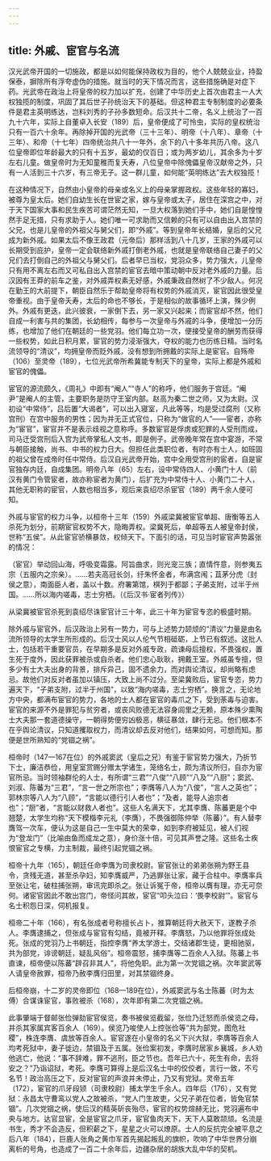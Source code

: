 ```yaml
---
---
---
```

title: 外戚、宦官与名流
---




汉光武帝开国的一切施政，都是以如何能保持政权为目的，他个人兢兢业业，持盈保泰，摒除所有浮夸虚伪的措施。就当时的天下情况而言，这些措施确是对症下药。光武帝在政治上将皇帝的权力加以扩充，创建了中华历史上首次由君主一人大权独揽的制度，巩固了其后世子孙统治天下的基础。但这种君主专制制度的必要条件是君主英明练达，岂料刘秀的子孙多数短命。后汉共十二帝，名义上统治了一百九十六年，实际上自董卓入长安（189）后，皇帝便成了可怜虫，实际的皇权统治只有一百六十余年。再除掉开国的光武帝（三十三年）、明帝（十八年）、章帝（十三年）、和帝（十七年）四帝统治共八十一年外，余下的八十多年共历八帝。这八位皇帝即位年龄最大的只有十五岁，最幼的仅百日；或为两岁幼儿，其余多为十岁左右儿童。做皇帝时为无知童稚而复夭寿，八位皇帝中除傀儡皇帝汉献帝之外，只有一人活到三十六岁，有三帝无子。这一群儿童，如何能“英明练达”去大权独揽！

在这种情况下，自然由小皇帝的母亲或名义上的母亲掌握政权。这些年轻的寡妇，被尊为皇太后。她们自幼生长在世宦之家，嫁与皇帝或太子，居住在深宫之中，对于天下国家大事和民生疾苦可谓茫然无知，一旦大权落到她们手中，她们自是惶惶然手足无措，只有求助于人。她们唯一可求助而又信赖的只有可以自由出入宫禁的父兄，也是儿皇帝的外祖父与舅父们，即“外戚”。等到皇帝年长结婚，皇后的父兄成为新外戚。如果太后不像王政君（元帝后）那样活到八十几岁，王家的外戚可以长期受到庇护，皇帝一定会联络新外戚打倒老外戚，也就是皇帝联络自己妻子的父兄们去打倒自己的外祖父与舅父们。后者早已当权，党羽众多，势力强大，儿皇帝只有用不离左右而又可私自出入宫禁的宦官去暗中策动朝中反对老外戚的力量。后汉因有王莽的前车之鉴，对外戚弄权素无好感，外戚秉政自然树了不少敌人。何况在勤王的大前提下，朝臣自然乐于帮助皇帝将有权势的外戚消灭，宦官因此很受皇帝重视。由于皇帝夭寿，太后的命也不够长，于是相似的故事循环上演，殊少例外。外戚有更迭，此兴彼衰，一家倒下去，另一家又兴起来；而宦官却不然，他们自成一利害与共的集团，长幼相传，每参与一次皇帝与外戚的斗争，便增加一分历练，也增加了他们在朝廷的一些党羽。他们每立功一次，便接受皇帝的酬劳而获得一些权势，如此日积月累，宦官的势力浸渐强大，夺权的能力也历练日精。当时名流领导的“清议”，均拥皇帝而贬外戚，没有想到所拥戴的实际上是宦官。自殇帝（106）至灵帝（189），七位光武帝所希冀能专制天下的皇帝，实际上都是外戚和宦官的傀儡。

宦官的源流颇久，《周礼》中即有“阉人”“寺人”的称呼，他们服务于宫廷。“阉尹”是阉人的主管，主要职务是防守王室内部。赵高为秦二世之师，又为太尉。汉初设“中常侍”，吕后置“大谒者”，可以出入寝室，凡此等等，均是受过腐刑（又称宫刑）在宫中服务的男性；因为并无正式官位，只称为“做官的人”——宦者，亦称为“宦官”，宦官并不是表示歧视之意称呼。多数宦官是俘虏或犯罪的人受刑而成，司马迁受宫刑后入宫为武帝掌私人文书，即是例子。武帝晚年常在宫中宴游，不常与朝臣接触，尚书、中书的权力日大。但担任此类职位者，有时亦有士人，如班固的祖父曾在成帝时任中常侍。后汉自光武帝开始，宫中全用受宫刑的宦者，自是宦官独存内廷，自成集团。明帝八年（65）左右，设中常侍四人、小黄门十人（前汉有黄门令管宦者，故亦称宦者为黄门），后扩充为中常侍十人、小黄门二十人，其他无职称的宦官，人数也相当多，观后来袁绍尽杀宦官（189）两千余人便可知。

外戚与宦官的权力斗争，以桓帝十三年（159）外戚梁冀被宦官单超、唐衡等五人杀死为划分，前期宦官权势不大，隐晦弄权。梁冀死后，单超等五人被皇帝封侯，世称“五侯”。从此宦官骄横暴敛，权倾天下。下面引的话，可见当时宦官声势嚣张的情况：

（宦官）举动回山海，呼吸变霜露。阿旨曲求，则光宠三族；直情忤意，则参夷五宗（五服内之宗亲）。……若夫高冠长剑，纡朱怀金者，布满宫闱；苴茅分虎（封侯之意），南面臣人者，盖以十数。府署第馆，棋列于都鄙；子弟支附，过半于州国。……所以海内嗟毒，志士穷栖。（《后汉书·宦者列传》）

从梁冀被宦官杀死到袁绍尽诛宦官计三十年，此三十年为宦官专恣的极盛时期。

除外戚与宦官外，后汉政治上另有一势力，可与上述势力颉颃的“清议”力量是由名流所领导的太学生所形成的。后汉士风以人伦气节相砥砺，上节已有叙述。这批人士，包括若干重要官员，在早期多是反对外戚专政，疏谏母后擅权，不畏强权，置生死于度外，因此获罪被杀或自杀者。他们忠心耿耿，拥戴王室。外戚虽专擅，但多少有士大夫出身的背景，排斥异己，固不遗余力，而对舆论清议，却尚略有虑忌。故他们对反对者虽加以镇压，大致上尚不过分。至梁冀败后，宦官专恣，势力遍天下，“子弟支附，过半于州国”，以致“海内嗟毒，志士穷栖”。换言之，无论地方中央，都满布宦官的势力，各地的士人都在宦官的毒爪之下，受到荼毒与迫害。宦官的来源不外是罪犯与贫穷者，或丧风败德无法容身闾里之无赖，原本殊少熏陶士大夫那一套道德操守，一朝得势便穷凶极恶，横征暴敛，肆行无忌。他们根本不在乎舆论清议，只知道攫取权力，而清议却去反对他们，结果如何，可想而知。那便是世所熟知的“党锢之祸”。

桓帝时（147—167在位）的外戚窦武（皇后之兄）有鉴于宦官势力强大，乃折节下士，廉洁恭俭，用皇室赏赐分赠太学诸生，笼络名士，颇为清议所归，自亦为宦官所忌。当时领袖群伦的人士，有所谓“三君”“八俊”“八顾”“八及”“八厨”；窦武、刘淑、陈蕃为“三君”，“言一世之所宗也”；李膺等八人为“八俊”，“言人之英也”；郭林宗等八人为“八顾”，“言能以德行引人者也”；“及者，能导人追宗者也”；“厨”者，“言能以财救人者也”。这些人名满天下，尤其李膺、陈蕃更是个中翘楚，太学生均称“天下模楷李元礼（李膺），不畏强御陈仲举（陈蕃）”。有人替李膺驾一次车，便认为这是自己一生中莫大的荣幸，如到李府被延见，被人们视为“登龙门”（比喻由鱼而成龙之意），身价涨十倍，可见其声誉之隆。这些名士疾恨宦官之专横，力主制裁，最终引起党锢之祸。

桓帝十九年（165），朝廷任命李膺为司隶校尉。宦官张让的弟弟张朔为野王县令，贪残无道，甚至杀孕妇，知李膺威严，乃逃罪张让家，藏于合柱中。李膺率兵至张让宅，破柱捕张朔，审讯完即杀之。张让诉冤于帝，桓帝以膺有理，亦无可奈何。诸宦官因此不敢出宫门，帝怪问其故，宦官“叩头泣曰：‘畏李校尉’”。宦官与名士积怨日深，伺机报复。

桓帝二十年（166），有名张成者号称擅长占卜，推算朝廷将大赦天下，遂教子杀人。李膺逮捕之，但张成与宦官有勾结，竟被开释。李膺怒，乃以他罪将张成处死。张成的党羽乃上书朝廷，指控李膺“养太学游士，交结诸郡生徒，更相驰驱，共为部党，诽谤朝廷，疑乱风俗”。桓帝震怒，捕李膺等二百余人入狱。陈蕃上书直谏，桓帝便以陈蕃“辟召非其人”，将他免职。此为第一次党锢之祸。次年窦武等人请皇帝赦罪，桓帝乃赦李膺归田里，对其禁锢终身。

后桓帝崩，十二岁的灵帝即位（168—189在位），外戚窦武与名士陈蕃（时为太傅）合谋诛宦官，事败被杀（168），次年即有第二次党锢之祸。

此事肇端于督邮张俭弹劾宦官侯览，奏书被侯览截留，张俭乃迁怒而杀侯览之母，并杀其家属宾客百余人（169）。侯览乃唆使人上控张俭等“共为部党，图危社稷”，株连李膺、虞放等百余人。宦官遂在小皇帝的名义下兴大狱，李膺等百余人均考死狱中，妻子徙边，禁锢及于五属。张俭案初发，李膺时居家乡襄城，乡人劝他逃亡，他说：“事不辞难，罪不逃刑，臣之节也。吾年已六十，死生有命，去将安之？”乃诣诏狱，考死。李膺可算得上是后汉名士中的佼佼者，言行一致，不亏名节！政治高压之下，反对宦官的声浪并未停止，乃又有党狱。灵帝五年（172），宦官的爪牙段颎（司隶校尉）捕太学生千余人。四年后（176），又有党狱：永昌太守曹鸾以党人之故被杀，“党人门生故吏，父兄子弟在位者，皆免官禁锢”。几次党锢之祸，使后汉的精英斫丧殆尽，宦官的权势煊赫无比，党羽遍布中央与地方。达官显宦，全是宦官之爪牙，宦官鱼肉天下，天下人莫敢颉颃。名流是书生，秀才不会造反，但积薪之下，星星之火可以燎原。士人的反抗完全被平息之后八年（184），巨鹿人张角之黄巾军首先揭起叛乱的旗帜，吹响了中华世界分崩离析的号角，也造成了一百二十余年后，边疆杂居的胡族大乱中华的契机。